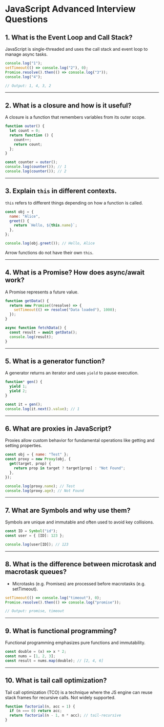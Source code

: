 # JavaScript Advanced Interview Questions

## 1. What is the Event Loop and Call Stack?

JavaScript is single-threaded and uses the call stack and event loop to manage async tasks.

```js
console.log("1");
setTimeout(() => console.log("2"), 0);
Promise.resolve().then(() => console.log("3"));
console.log("4");

// Output: 1, 4, 3, 2
```

---

## 2. What is a closure and how is it useful?

A closure is a function that remembers variables from its outer scope.

```js
function outer() {
  let count = 0;
  return function () {
    count++;
    return count;
  };
}

const counter = outer();
console.log(counter()); // 1
console.log(counter()); // 2
```

---

## 3. Explain `this` in different contexts.

`this` refers to different things depending on how a function is called.

```js
const obj = {
  name: "Alice",
  greet() {
    return `Hello, ${this.name}`;
  },
};

console.log(obj.greet()); // Hello, Alice
```

Arrow functions do not have their own `this`.

---

## 4. What is a Promise? How does async/await work?

A Promise represents a future value.

```js
function getData() {
  return new Promise((resolve) => {
    setTimeout(() => resolve("Data loaded"), 1000);
  });
}

async function fetchData() {
  const result = await getData();
  console.log(result);
}
```

---

## 5. What is a generator function?

A generator returns an iterator and uses `yield` to pause execution.

```js
function* gen() {
  yield 1;
  yield 2;
}

const it = gen();
console.log(it.next().value); // 1
```

---

## 6. What are proxies in JavaScript?

Proxies allow custom behavior for fundamental operations like getting and setting properties.

```js
const obj = { name: "Test" };
const proxy = new Proxy(obj, {
  get(target, prop) {
    return prop in target ? target[prop] : "Not Found";
  },
});

console.log(proxy.name); // Test
console.log(proxy.age); // Not Found
```

---

## 7. What are Symbols and why use them?

Symbols are unique and immutable and often used to avoid key collisions.

```js
const ID = Symbol("id");
const user = { [ID]: 123 };

console.log(user[ID]); // 123
```

---

## 8. What is the difference between microtask and macrotask queues?

- Microtasks (e.g. Promises) are processed before macrotasks (e.g. setTimeout).

```js
setTimeout(() => console.log("timeout"), 0);
Promise.resolve().then(() => console.log("promise"));

// Output: promise, timeout
```

---

## 9. What is functional programming?

Functional programming emphasizes pure functions and immutability.

```js
const double = (x) => x * 2;
const nums = [1, 2, 3];
const result = nums.map(double); // [2, 4, 6]
```

---

## 10. What is tail call optimization?

Tail call optimization (TCO) is a technique where the JS engine can reuse stack frames for recursive calls. Not widely supported.

```js
function factorial(n, acc = 1) {
  if (n === 0) return acc;
  return factorial(n - 1, n * acc); // tail-recursive
}
```

